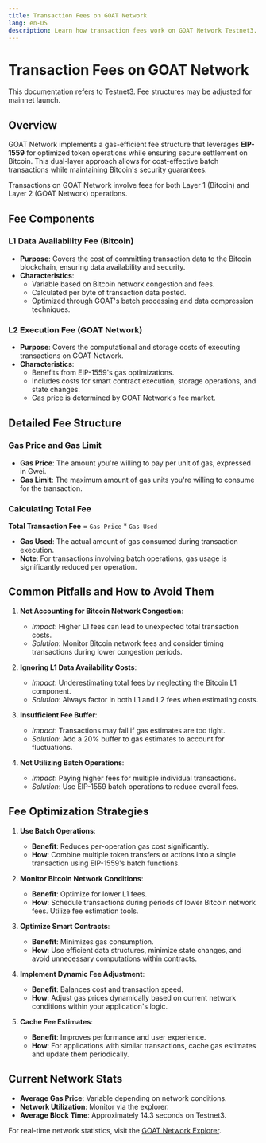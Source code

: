 ```yaml
---
title: Transaction Fees on GOAT Network
lang: en-US
description: Learn how transaction fees work on GOAT Network Testnet3.
---
```



# Transaction Fees on GOAT Network

<Callout type="warning">
  This documentation refers to Testnet3. Fee structures may be adjusted for mainnet launch.
</Callout>

## Overview

GOAT Network implements a gas-efficient fee structure that leverages **EIP-1559** for optimized token operations while ensuring secure settlement on Bitcoin. This dual-layer approach allows for cost-effective batch transactions while maintaining Bitcoin's security guarantees.

Transactions on GOAT Network involve fees for both Layer 1 (Bitcoin) and Layer 2 (GOAT Network) operations.

## Fee Components

### L1 Data Availability Fee (Bitcoin)

- **Purpose**: Covers the cost of committing transaction data to the Bitcoin blockchain, ensuring data availability and security.
- **Characteristics**:
  - Variable based on Bitcoin network congestion and fees.
  - Calculated per byte of transaction data posted.
  - Optimized through GOAT's batch processing and data compression techniques.

### L2 Execution Fee (GOAT Network)

- **Purpose**: Covers the computational and storage costs of executing transactions on GOAT Network.
- **Characteristics**:
  - Benefits from EIP-1559's gas optimizations.
  - Includes costs for smart contract execution, storage operations, and state changes.
  - Gas price is determined by GOAT Network's fee market.

## Detailed Fee Structure

### Gas Price and Gas Limit

- **Gas Price**: The amount you're willing to pay per unit of gas, expressed in Gwei.
- **Gas Limit**: The maximum amount of gas units you're willing to consume for the transaction.

### Calculating Total Fee

**Total Transaction Fee** = `Gas Price` * `Gas Used`

- **Gas Used**: The actual amount of gas consumed during transaction execution.
- **Note**: For transactions involving batch operations, gas usage is significantly reduced per operation.

## Common Pitfalls and How to Avoid Them

1. **Not Accounting for Bitcoin Network Congestion**:
   - *Impact*: Higher L1 fees can lead to unexpected total transaction costs.
   - *Solution*: Monitor Bitcoin network fees and consider timing transactions during lower congestion periods.

2. **Ignoring L1 Data Availability Costs**:
   - *Impact*: Underestimating total fees by neglecting the Bitcoin L1 component.
   - *Solution*: Always factor in both L1 and L2 fees when estimating costs.

3. **Insufficient Fee Buffer**:
   - *Impact*: Transactions may fail if gas estimates are too tight.
   - *Solution*: Add a 20% buffer to gas estimates to account for fluctuations.

4. **Not Utilizing Batch Operations**:
   - *Impact*: Paying higher fees for multiple individual transactions.
   - *Solution*: Use EIP-1559 batch operations to reduce overall fees.

## Fee Optimization Strategies

1. **Use Batch Operations**:
   - **Benefit**: Reduces per-operation gas cost significantly.
   - **How**: Combine multiple token transfers or actions into a single transaction using EIP-1559's batch functions.

2. **Monitor Bitcoin Network Conditions**:
   - **Benefit**: Optimize for lower L1 fees.
   - **How**: Schedule transactions during periods of lower Bitcoin network fees. Utilize fee estimation tools.

3. **Optimize Smart Contracts**:
   - **Benefit**: Minimizes gas consumption.
   - **How**: Use efficient data structures, minimize state changes, and avoid unnecessary computations within contracts.

4. **Implement Dynamic Fee Adjustment**:
   - **Benefit**: Balances cost and transaction speed.
   - **How**: Adjust gas prices dynamically based on current network conditions within your application's logic.

5. **Cache Fee Estimates**:
   - **Benefit**: Improves performance and user experience.
   - **How**: For applications with similar transactions, cache gas estimates and update them periodically.

## Current Network Stats

- **Average Gas Price**: Variable depending on network conditions.
- **Network Utilization**: Monitor via the explorer.
- **Average Block Time**: Approximately 14.3 seconds on Testnet3.

For real-time network statistics, visit the [GOAT Network Explorer](https://explorer.testnet3.goat.network).